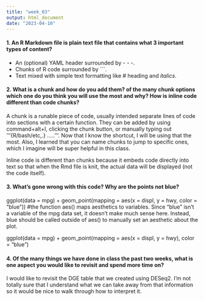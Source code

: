 ```yaml
---
title: "week_03"
output: html_document
date: "2023-04-10"
---
```


#### 1. An R Markdown file is plain text file that contains what 3 important types of content?

-   An (optional) YAML header surrounded by - - -.
-   Chunks of R code surrounded by \`\`\`.
-   Text mixed with simple text formatting like \# heading and *italics*.

#### 2. What is a chunk and how do you add them? of the many chunk options which one do you think you will use the most and why? How is inline code different than code chunks?

A chunk is a runable piece of code, usually intended separate lines of code into sections with a certain function. They can be added by using command+alt+I, clicking the chunk button, or manually typing out '''{R/bash/etc,.} .....'''. Now that I know the shortcut, I will be using that the most. Also, I learned that you can name chunks to jump to specific ones, which I imagine will be super helpful in this class.

Inline code is different than chunks because it embeds code directly into text so that when the Rmd file is knit, the actual data will be displayed (not the code itself).

#### 3. What's gone wrong with this code? Why are the points not blue?

ggplot(data = mpg) + 
  geom_point(mapping = aes(x = displ, y = hwy, color = "blue"))
#the function aes() maps aesthetics to variables. Since "blue" isn't a variable of the mpg data set, it doesn't make much sense here. Instead, blue should be called outside of aes() to manually set an aesthetic about the plot. 

ggplot(data = mpg) + 
  geom_point(mapping = aes(x = displ, y = hwy), color = "blue")
  
  
#### 4. Of the many things we have done in class the past two weeks, what is one aspect you would like to revisit and spend more time on?

I would like to revisit the DGE table that we created using DESeq2. I'm not totally sure that I understand what we can take away from that information so it would be nice to walk through how to interpret it. 

